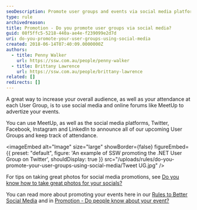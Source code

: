 ```yaml
---
seoDescription: Promote user groups and events via social media platforms like Twitter, Facebook, Instagram, and LinkedIn to increase overall audience and attendance.
type: rule
archivedreason:
title: Promotion - Do you promote user groups via social media?
guid: 08f5ffc5-5218-440a-ae4e-f239099e2d7d
uri: do-you-promote-your-user-groups-using-social-media
created: 2018-06-14T07:40:09.0000000Z
authors:
  - title: Penny Walker
    url: https://ssw.com.au/people/penny-walker
  - title: Brittany Lawrence
    url: https://ssw.com.au/people/brittany-lawrence
related: []
redirects: []
---
```


A great way to increase your overall audience, as well as your attendance at each User Group, is to use social media and online forums like MeetUp to advertize your events.

You can use MeetUp, as well as the social media platforms, Twitter, Facebook, Instagram and LinkedIn to announce all of our upcoming User Groups and keep track of attendance.

<imageEmbed
  alt="Image"
  size="large"
  showBorder={false}
  figureEmbed={{
    preset: "default",
    figure: 'An example of SSW promoting the .NET User Group on Twitter',
    shouldDisplay: true
  }}
  src="/uploads/rules/do-you-promote-your-user-groups-using-social-media/Tweet UG.jpg"
/>

For tips on taking great photos for social media promotions, see [Do you know how to take great photos for your socials?](/know-how-to-take-great-photos-for-your-socials)

You can read more about promoting your events here in our [Rules to Better Social Media](/rules-to-better-social-media) and in [Promotion - Do people know about your event?](/promotion-do-people-know-about-your-event)